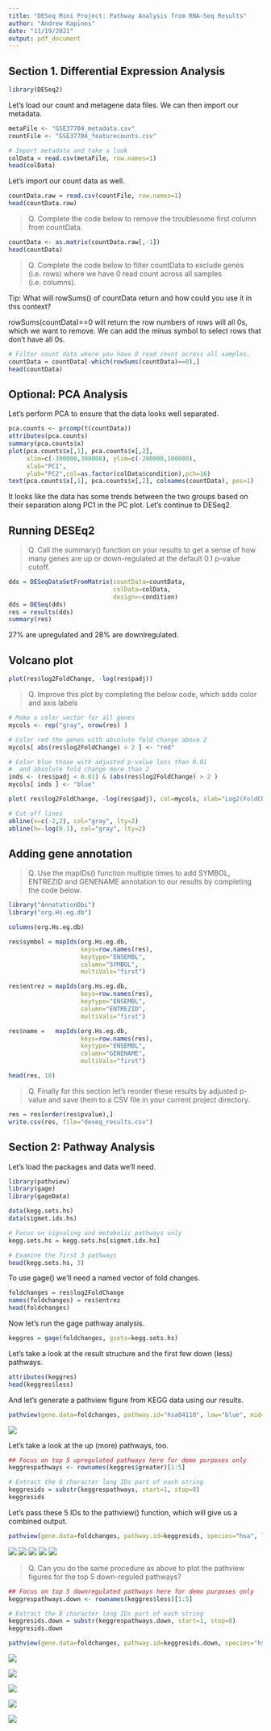 ```yaml
---
title: "DESeq Mini Project: Pathway Analysis from RNA-Seq Results"
author: "Andrew Kapinos"
date: "11/19/2021"
output: pdf_document
---
```


## Section 1. Differential Expression Analysis

```r
library(DESeq2)
```

Let's load our count and metagene data files. We can then import our metadata.

```r
metaFile <- "GSE37704_metadata.csv"
countFile <- "GSE37704_featurecounts.csv"

# Import metadata and take a look
colData = read.csv(metaFile, row.names=1)
head(colData)
```

Let's import our count data as well.

```r
countData.raw = read.csv(countFile, row.names=1)
head(countData.raw)
```

>Q. Complete the code below to remove the troublesome first column from countData.

```r
countData <- as.matrix(countData.raw[,-1])
head(countData)
```

>Q. Complete the code below to filter countData to exclude genes (i.e. rows) where we have 0 read count across all samples (i.e. columns).

Tip: What will rowSums() of countData return and how could you use it in this context?

rowSums(countData)==0 will return the row numbers of rows will all 0s, which we
want to remove. We can add the minus symbol to select rows that don't have all
0s.

```r
# Filter count data where you have 0 read count across all samples.
countData = countData[-which(rowSums(countData)==0),]
head(countData)
```

## Optional: PCA Analysis

Let's perform PCA to ensure that the data looks well separated.

```r
pca.counts <- prcomp(t(countData))
attributes(pca.counts)
summary(pca.counts$x)
plot(pca.counts$x[,1], pca.counts$x[,2], 
     xlim=c(-300000,300000), ylim=c(-200000,100000), 
     xlab="PC1", 
     ylab="PC2",col=as.factor(colData$condition),pch=16)
text(pca.counts$x[,1], pca.counts$x[,2], colnames(countData), pos=1)
```

It looks like the data has some trends between the two groups based on their
separation along PC1 in the PC plot. Let's continue to DESeq2.

## Running DESEq2

>Q. Call the summary() function on your results to get a sense of how many genes are up or down-regulated at the default 0.1 p-value cutoff.

```r
dds = DESeqDataSetFromMatrix(countData=countData,
                             colData=colData,
                             design=~condition)
dds = DESeq(dds)
res = results(dds)
summary(res)
```

27% are upregulated and 28% are downlregulated.

## Volcano plot

```r
plot(res$log2FoldChange, -log(res$padj))
```

>Q. Improve this plot by completing the below code, which adds color and axis labels

```r
# Make a color vector for all genes
mycols <- rep("gray", nrow(res) )

# Color red the genes with absolute fold change above 2
mycols[ abs(res$log2FoldChange) > 2 ] <- "red"

# Color blue those with adjusted p-value less than 0.01
#  and absolute fold change more than 2
inds <- (res$padj < 0.01) & (abs(res$log2FoldChange) > 2 )
mycols[ inds ] <- "blue"

plot( res$log2FoldChange, -log(res$padj), col=mycols, xlab="Log2(FoldChange)", ylab="-Log(P-value)" )

# Cut-off lines
abline(v=c(-2,2), col="gray", lty=2)
abline(h=-log(0.1), col="gray", lty=2)
```

## Adding gene annotation

>Q. Use the mapIDs() function multiple times to add SYMBOL, ENTREZID and GENENAME annotation to our results by completing the code below.

```r
library("AnnotationDbi")
library("org.Hs.eg.db")

columns(org.Hs.eg.db)

res$symbol = mapIds(org.Hs.eg.db,
                    keys=row.names(res), 
                    keytype="ENSEMBL",
                    column="SYMBOL",
                    multiVals="first")

res$entrez = mapIds(org.Hs.eg.db,
                    keys=row.names(res),
                    keytype="ENSEMBL",
                    column="ENTREZID",
                    multiVals="first")

res$name =   mapIds(org.Hs.eg.db,
                    keys=row.names(res),
                    keytype="ENSEMBL",
                    column="GENENAME",
                    multiVals="first")

head(res, 10)
```

>Q. Finally for this section let's reorder these results by adjusted p-value and save them to a CSV file in your current project directory.

```r
res = res[order(res$pvalue),]
write.csv(res, file="deseq_results.csv")
```

## Section 2: Pathway Analysis

Let's load the packages and data we'll need.
```r
library(pathview)
library(gage)
library(gageData)

data(kegg.sets.hs)
data(sigmet.idx.hs)

# Focus on signaling and metabolic pathways only
kegg.sets.hs = kegg.sets.hs[sigmet.idx.hs]

# Examine the first 3 pathways
head(kegg.sets.hs, 3)
```

To use gage() we'll need a named vector of fold changes.

```r
foldchanges = res$log2FoldChange
names(foldchanges) = res$entrez
head(foldchanges)
```

Now let's run the gage pathway analysis.

```r
keggres = gage(foldchanges, gsets=kegg.sets.hs)
```

Let's take a look at the result structure and the first few down (less) pathways.

```r
attributes(keggres)
head(keggres$less)
```

And let's generate a pathview figure from KEGG data using our results.
```r
pathview(gene.data=foldchanges, pathway.id="hsa04110", low="blue", mid="green", high="yellow")
```
![](hsa04110.pathview.png)

Let's take a look at the up (more) pathways, too.
```r
## Focus on top 5 upregulated pathways here for demo purposes only
keggrespathways <- rownames(keggres$greater)[1:5]

# Extract the 8 character long IDs part of each string
keggresids = substr(keggrespathways, start=1, stop=8)
keggresids
```

Let's pass these 5 IDs to the pathview() function, which will give us a combined
output.

```r
pathview(gene.data=foldchanges, pathway.id=keggresids, species="hsa", low="blue", mid="green", high="yellow")
```

![](hsa04640.pathview.png)
![](hsa04630.pathview.png)
![](hsa00140.pathview.png)
![](hsa04142.pathview.png)
![](hsa04330.pathview.png)

>Q. Can you do the same procedure as above to plot the pathview figures for the top 5 down-reguled pathways?

```r
## Focus on top 5 downregulated pathways here for demo purposes only
keggrespathways.down <- rownames(keggres$less)[1:5]

# Extract the 8 character long IDs part of each string
keggresids.down = substr(keggrespathways.down, start=1, stop=8)
keggresids.down
```

```r
pathview(gene.data=foldchanges, pathway.id=keggresids.down, species="hsa", low="blue", mid="green", high="yellow")
```
![](hsa04110.pathview.png)

![](hsa03030.pathview.png)

![](hsa03013.pathview.png)

![](hsa03440.pathview.png)

![](hsa04114.pathview.png)

